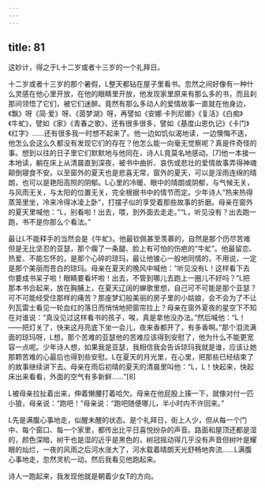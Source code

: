 ```yaml
---
---
---
```

title: 81
---



这妙计，得之于L十二岁或者十三岁的一个礼拜日。

十二岁或者十三岁的那个暑假，L整天都钻在屋子里看书。忽然之间好像有一种什么灵感在他心里开放，在他的眼睛里开放，他发现家里原来有那么多的书，而且刹那间领悟了它们，被它们迷醉。竟然有那么多动人的爱情故事一直就在他身边，《飘》呀《简·爱》呀、《茵梦湖》呀，再譬如《安娜·卡列尼娜》《复活》《白痴》《牛虻》，譬如《家》《青春之歌》，还有很多很多，譬如《基度山恩仇记》《卡门》《红字》……还有很多我一时想不起来了。他一边如饥似渴地读，一边懊悔不迭，他怎么会这么久都没有发现它们的存在？他怎么能一向毫无觉察呢？真是件奇怪的事。想到以往的日子里它们默默地与他同在，诗人L竟莫名地感动。[7]他一本接一本地读，躺在床上从清晨直到深夜，被书中曲折、哀伤或悲壮的爱情故事弄得神魂颠倒寝食不安。以至窗外的夏天也是悲喜无常，窗外的夏天，可以是淫雨连绵的晴朗，也可以是艳阳高照的阴郁。L心里的冷暖、眼中的晴朗或阴郁，与气候无关，与风雨无关，与太阳的位置无关，完全根据书中的情节而定。少年诗人“热来热得蒸笼里坐，冷来冷得冰凌上卧”，打摆子似的享受着那些故事的折磨。母亲在窗外的夏天里喊他：“L，别看啦！出去，喂，到外面去走走。”“L，听见没有？出去跑一跑，书不是你那么个看法。”

最让L不能释手的当然会是《牛虻》。他最钦佩甚至羡慕的，自然是那个历尽苦难但是无比坚忍的亚瑟，那个瘸了一条腿、脸上有可怕的伤疤的“牛虻”。他最留恋、热爱、不能忘怀的，是那个心碎的琼玛，最让他锥心一般地同情的，不用说，一定是那个美丽而苍白的琼玛。母亲在夏天的晚风中喊他：“听见没有L！这样看下去你要成书呆子啦！眼睛要看坏啦！出去，不管到哪儿去跑上一圈儿不好吗？”L把那本书合起来，放在胸脯上，在夏天辽阔的蝉歌里想，自己可不可能是那个亚瑟？可不可能经受住那样的痛苦？那座梦幻般美丽的房子里的小姑娘，会不会为了不让列瓦雷士看见一轮血红的落日而悄悄地把窗帘拉上？母亲在窗外夏夜的星空下不知在对谁说：“真没见过这样看书的孩子，唉，真是拿他没办法。”然后喊他：“L！——把灯关了，快来这月亮底下坐一会儿，夜来香都开了，有多香啊。”那个泪流满面的琼玛呀，L想，那个苦难的亚瑟他的苦难应该得到安慰了，他为什么不能更宽容一点呢。少年诗人想，如果我是亚瑟，我相信我会告诉琼玛我就是谁，应该让她那颗苦难的心最后也得到些安慰。L在夏天的月光里，在心里，把那些已经结束了的故事继续讲下去。母亲在雨后初晴的夏天的清晨里叫他：“L，L！快起来，快起床出来看看，外面的空气有多新鲜……”[8]

L被母亲拉扯着出来，伸着懒腰打着哈欠。母亲在他屁股上揍一下，就像对付一匹小狼，母亲说：“跑吧！”母亲说：“跑吧随便哪儿，半小时内不许回来。”

L先是满腹心事地走，似醒未醒的状态。是个礼拜日，街上人少，但从每一个门中、每个窗口、每一个家里，都传出比平日喜悦纷杂的声音。路面和屋顶还都是湿的，颜色深暗，树干也是湿的近乎是黑色的，树冠摇动得几乎没有声音但树叶是耀眼的灿烂，一夜的风雨之后河水涨大了，河水载着晴朗天光舒畅地奔流……L满腹心事地走，忽然灵机一动，然后我看见他跑起来。

诗人一跑起来，我发现他就是朝着少女T的方向。